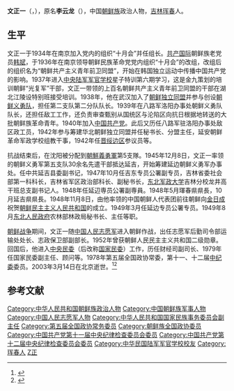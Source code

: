 '''文正一'''（{{lang-ko|문정일}}，{{bd|1914年||2003年|3月14日}}），原名'''李云龙'''（{{lang|ko|리운룡}}），中国[[朝鲜族|朝鲜族]]政治人物，[[吉林|吉林]][[珲春|珲春]]人。

== 生平 ==
文正一于1934年在南京加入{{tsl|ko|조선민족혁명당|朝鲜民族革命党}}党内的组织“十月会”并任组长。[[共产国际|共产国际]]朝鲜族老党员[[韩斌|韩斌]]，于1936年在南京领导朝鲜民族革命党党内组织“十月会”的改组，改组后的组织名为“朝鲜共产主义青年前卫同盟”，开始在韩国独立运动中传播中国共产党的影响。1937年进入[[中央陆军军官学校|中央陆军军官学校]]星子特训第六期学习，这是金九策划的培训朝鲜“光复军”干部，文正一带领的上百名朝鲜共产主义青年前卫同盟的干部在湖北江陵设特别班接受培训。1938年，他在武汉加入了[[朝鲜独立同盟|朝鲜独立同盟]]并参与创设[[朝鲜义勇队|朝鲜义勇队]]，担任第二支队第二分队队长。1939年在八路军洛阳办事处朝鲜义勇队队长，还担任敌工工作，还负责审查甄别从国统区与沦陷区向抗日根据地转送的大批朝鲜族革命青年。1940年加入[[中国共产党|中国共产党]]。此后又历任八路军驻洛阳办事处敌区政工员，1942年参与筹建华北朝鲜独立同盟并任秘书长、分盟主任，延安朝鲜革命军政学校组教干事，1942年任[[晋绥边区|晋绥边区]]参议员等。

抗战结束后，在沈阳被分配到[[朝鮮義勇軍|朝鮮義勇軍]]第5支隊。1945年12月8日，文正一率领的朝鲜义勇军第五支队30余名先遣干部抵达延吉，开始筹建延边朝鲜义勇军办事处。任中共延吉县委副书记，1947年10月任吉东专员公署副专员，吉林省委社会部第一科科长，吉林省军区政治部科长、副秘书长，[[东北军政大学|东北军政大学]]吉林分校龙井高干班总支副书记人。1948年任延辺専员公署副専員。1948年5月琿春県県長，10月延吉県県長。1948年11月8日，由他率领的中国朝鲜人代表团前往朝鲜向[[金日成|金日成]]祝贺[[朝鲜民主主义人民共和国|朝鲜民主主义人民共和国]]的成立。1949年3月任延边专员公署专员。1949年8月[[东北人民政府|东北人民政府]]农林部林政局秘书长、主任等职。 

[[朝鲜战争|朝鲜战争]]期间，文正一随[[中国人民志愿军|中国人民志愿军]]进入朝鲜作战，出任志愿军后勤司令部运输处处长、志政保卫部副部长。1952年曾获朝鲜人民民主主义共和国二级勋章。回国后，他进入[[中央民委|中央民委]]（后改称[[国家民委|国家民委]]）工作，历任财经司副司长、1979年任国家民委副主任、顾问等。1978年第五届全国政协常委，第十一、十二届[[中纪委|中纪委]]委员。2003年3月14日在北京逝世。<ref>{{cite web|url=http://magazine.caijing.com.cn/2003-04-05/110058257.html|title=文正一|work=财经网|date=2003-04-05|access-date=2015-01-29|archive-date=2016-03-04|archive-url=https://web.archive.org/web/20160304095828/http://magazine.caijing.com.cn/2003-04-05/110058257.html|dead-url=no}}</ref><ref>{{cite book|title=《黄埔军校将帅录》|author=陈予欢|publisher=广州出版社|year=1998}}</ref>

== 参考文献 ==
{{reflist}}

{{DEFAULTSORT:Wen文}}
[[Category:中华人民共和国朝鲜族政治人物|Category:中华人民共和国朝鲜族政治人物]]
[[Category:中国朝鲜族军事人物|Category:中国朝鲜族军事人物]]
[[Category:中国人民志愿军人物|Category:中国人民志愿军人物]]
[[Category:中华人民共和国国家民族事务委员会副主任|Category:中华人民共和国国家民族事务委员会副主任]]
[[Category:第五届全国政协常务委员|Category:第五届全国政协常务委员]]
[[Category:朝鲜族全国政协委员|Category:朝鲜族全国政协委员]]
[[Category:中国共产党第十一届中央纪律检查委员会委员|Category:中国共产党第十一届中央纪律检查委员会委员]]
[[Category:中国共产党第十二届中央纪律检查委员会委员|Category:中国共产党第十二届中央纪律检查委员会委员]]
[[Category:中华民国陆军军官学校校友|Category:中华民国陆军军官学校校友]]
[[Category:珲春人|Category:珲春人]]
[[Category:文姓|Z正]]